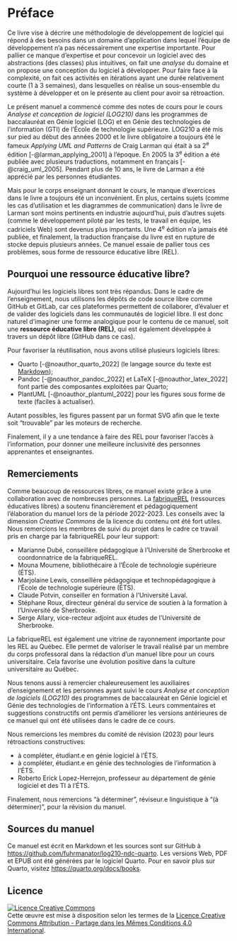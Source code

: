 # Préface {.unnumbered}

Ce livre vise à décrire une méthodologie de développement de logiciel qui répond à des besoins dans un domaine d'application dans lequel l'équipe de développement n'a pas nécessairement une expertise importante.
Pour pallier ce manque d'expertise et pour concevoir un logiciel avec des abstractions (des classes) plus intuitives, on fait une _analyse_ du domaine et on propose une conception du logiciel à développer.
Pour faire face à la complexité, on fait ces activités en itérations ayant une durée relativement courte (1 à 3 semaines), dans lesquelles on réalise un sous-ensemble du système à développer et on le présente au client pour avoir sa rétroaction.

Le présent manuel a commencé comme des notes de cours pour le cours _Analyse et conception de logiciel (LOG210)_ dans les programmes de baccalauréat en Génie logiciel (LOG) et en Génie des technologies de l'information (GTI) de l'École de technologie supérieure.
LOG210 a été mis sur pied au début des années 2000 et le livre obligatoire a toujours été le fameux _Applying UML and Patterns_ de Craig Larman qui était à sa 2^e^ édition [-@larman_applying_2001] à l'époque.
En 2005 la 3^e^ édition a été publiée avec plusieurs traductions, notamment en français [-@craig_uml_2005].
Pendant plus de 10 ans, le livre de Larman a été apprécié par les personnes étudiantes.

Mais pour le corps enseignant donnant le cours, le manque d'exercices dans le livre a toujours été un inconvénient.
En plus, certains sujets (comme les cas d'utilisation et les diagrammes de communication) dans le livre de Larman sont moins pertinents en industrie aujourd'hui, puis d'autres sujets (comme le développement piloté par les tests, le travail en équipe, les cadriciels Web) sont devenus plus importants.
Une 4^e^ édition n'a jamais été publiée, et finalement, la traduction française du livre est en rupture de stocke depuis plusieurs années.
Ce manuel essaie de pallier tous ces problèmes, sous forme de ressource éducative libre (REL).

## Pourquoi une ressource éducative libre? {.unnumbered}

Aujourd'hui les logiciels libres sont très répandus.
Dans le cadre de l'enseignement, nous utilisons les dépôts de code source libre comme GitHub et GitLab, car ces plateformes permettent de collaborer, d'évaluer et de valider des logiciels dans les communautés de logiciel libre.
Il est donc naturel d'imaginer une forme analogique pour le contenu de ce manuel, soit une **ressource éducative libre (REL)**, qui est également développée à travers un dépôt libre (GitHub dans ce cas). 

Pour favoriser la réutilisation, nous avons utilisé plusieurs logiciels libres:

- Quarto [-@noauthor_quarto_2022] (le langage source du texte est [Markdown](https://quarto.org/docs/authoring/markdown-basics.html));
- Pandoc [-@noauthor_pandoc_2022] et LaTeX [-@noauthor_latex_2022] font partie des composantes exploitées par Quarto; 
- PlantUML [-@noauthor_plantuml_2022] pour les figures sous forme de texte (faciles à actualiser).

Autant possibles, les figures passent par un format SVG afin que le texte soit "trouvable" par les moteurs de recherche.

Finalement, il y a une tendance à faire des REL pour favoriser l'accès à l'information, pour donner une meilleure inclusivité des personnes apprenantes et enseignantes.  

## Remerciements {.unnumbered}

Comme beaucoup de ressources libres, ce manuel existe grâce à une collaboration avec de nombreuses personnes.
La [fabriqueREL](https://fabriquerel.org) (ressources éducatives libres) a soutenu financièrement et pédagogiquement l'élaboration du manuel lors de la période 2022-2023.
Les conseils avec la dimension _Creative Commons_ de la licence du contenu ont été fort utiles.
Nous remercions les membres de suivi du projet dans le cadre ce travail pris en charge par la fabriqueREL pour leur support:

- Marianne Dubé, conseillère pédagogique à l'Université de Sherbrooke et coordonnatrice de la fabriqueREL.
- Mouna Moumene, bibliothécaire à l'École de technologie supérieure (ÉTS).
- Marjolaine Lewis, conseillère pédagogique et technopédagogique à l'École de technologie supérieure (ÉTS).
- Claude Potvin, conseiller en formation à l'Université Laval.
- Stéphane Roux, directeur général du service de soutien à la formation à l'Université de Sherbrooke.
- Serge Allary, vice-recteur adjoint aux études de l'Université de Sherbrooke.

La fabriqueREL est également une vitrine de rayonnement importante pour les REL au Québec.
Elle permet de valoriser le travail réalisé par un membre du corps professoral dans la rédaction d'un manuel libre pour un cours universitaire.
Cela favorise une évolution positive dans la culture universitaire au Québec.

Nous tenons aussi à remercier chaleureusement les auxiliaires d'enseignement et les personnes ayant suivi le cours _Analyse et conception de logiciels (LOG210)_ des programmes de baccalauréat en Génie logiciel et Génie des technologies de l'information à l'ÉTS.
Leurs commentaires et suggestions constructifs ont permis d'améliorer les versions antérieures de ce manuel qui ont été utilisées dans le cadre de ce cours.

Nous remercions les membres du comité de révision (2023) pour leurs rétroactions constructives:

- à compléter, étudiant.e en génie logiciel à l'ÉTS.
- à compléter, étudiant.e en génie des technologies de l'information à l'ÉTS.
- Roberto Erick Lopez-Herrejon, professeur au département de génie logiciel et des TI à l'ÉTS.

Finalement, nous remercions "à déterminer", réviseur.e linguistique à "(à déterminer)", pour la révision du manuel.

## Sources du manuel

Ce manuel est écrit en Markdown et les sources sont sur GitHub à <https://github.com/fuhrmanator/log210-ndc-quarto>.
Les versions Web, PDF et EPUB ont été générées par le logiciel Quarto.
Pour en savoir plus sur Quarto, visitez <https://quarto.org/docs/books>.

## Licence

[![Licence Creative
Commons](https://i.creativecommons.org/l/by-sa/4.0/88x31.png)](http://creativecommons.org/licenses/by-sa/4.0/)\
Cette œuvre est mise à disposition selon les termes de la [Licence
Creative Commons Attribution - Partage dans les Mêmes Conditions 4.0
International](http://creativecommons.org/licenses/by-sa/4.0/).